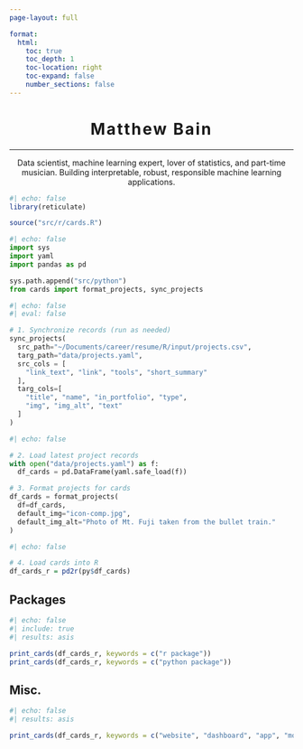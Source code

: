 ```yaml
---
page-layout: full

format:
  html:
    toc: true
    toc_depth: 1
    toc-location: right
    toc-expand: false
    number_sections: false
---
```


::: {.banner}
<center>
<h1 style="letter-spacing: 2.5px;">Matthew Bain</h1>

---

Data scientist, machine learning expert, lover of statistics, and
part-time musician. Building interpretable, robust, responsible machine
learning applications.
</center>
:::

```r
#| echo: false
library(reticulate)

source("src/r/cards.R")
```

```python
#| echo: false
import sys
import yaml
import pandas as pd

sys.path.append("src/python")
from cards import format_projects, sync_projects
```


```python
#| echo: false
#| eval: false

# 1. Synchronize records (run as needed)
sync_projects(
  src_path="~/Documents/career/resume/R/input/projects.csv",
  targ_path="data/projects.yaml",
  src_cols = [
    "link_text", "link", "tools", "short_summary"
  ],
  targ_cols=[
    "title", "name", "in_portfolio", "type",
    "img", "img_alt", "text"
  ]
)

```

```python
#| echo: false

# 2. Load latest project records
with open("data/projects.yaml") as f:
  df_cards = pd.DataFrame(yaml.safe_load(f))

# 3. Format projects for cards
df_cards = format_projects(
  df=df_cards,
  default_img="icon-comp.jpg",
  default_img_alt="Photo of Mt. Fuji taken from the bullet train."
)

```

```r
#| echo: false

# 4. Load cards into R
df_cards_r = pd2r(py$df_cards)

```

<!--
## Main sites

::: {.grid}

```r
#| echo: false
#| include: true
#| results: asis

print_cards(df_cards_r, keywords = c("blog"))

# add_card(
#   img = "childe-hassam-the-concord-meadow-comp.jpg",
#   name = "Data science blog", 
#   text = "I write a data science blog, \"Notes and numbers\",
#   link = "https://blog.matthewbain.net",
#   img_alt = "The Concord Meadow by Childe Hassam, public domain.",
#   link_text = "blog.matthewbain.net"
# )
  
```

:::
-->

## Packages

::: {.grid}

```r
#| echo: false
#| include: true
#| results: asis

print_cards(df_cards_r, keywords = c("r package"))
print_cards(df_cards_r, keywords = c("python package"))

```

:::

<!--
## Analyses

::: {.grid}

```r
#| echo: false
#| results: asis

print_cards(df_cards_r, keywords = c("analysis"))

```

:::
-->

## Misc.

::: {.grid}

```r
#| echo: false
#| results: asis

print_cards(df_cards_r, keywords = c("website", "dashboard", "app", "model"))

```

:::
